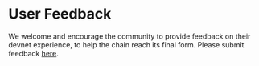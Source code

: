 # User Feedback

We welcome and encourage the community to provide feedback on their devnet experience, to help the chain reach its final form. Please submit feedback [here](https://sei-forms.typeform.com/to/sprtIu4T).
